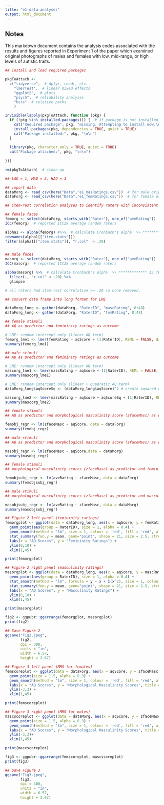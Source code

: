 ```yaml
---
title: "e1-data-analyses"
output: html_document
---
```


## Notes

This markdown document contains the analysis codes associated with the results and figures reported in Experiment 1 of the paper which examined original photographs of males and females with low, mid-range, or high levels of autistic traits. 


```r
## install and load required packages

pkgToAttach <- 
  c("tidyverse",  # dplyr, readr, etc.
    "lmerTest",  # linear mixed effects
    "ggplot2",  # plots
    "psych",  # reliability analyses
    "here"  # relative paths
    )

invisible(lapply(pkgToAttach, function (pkg) {
  if (!pkg %in% installed.packages()) {  # if package is not installed, install & attach it
    cat("Required package", pkg, "missing. Attempting to install now.\n\n")
    install.packages(pkg, dependencies = TRUE, quiet = TRUE)
    cat("Package installed:", pkg, "\n\n")
  }
  
  library(pkg, character.only = TRUE, quiet = TRUE)
  cat("Package attached:", pkg, "\n\n")
  
}))

rm(pkgToAttach)  # clean up
```

```r
## LAQ = 1, MAQ = 2, HAQ = 3

## import data
dataMorg <- read_csv(here("Data","e1_masRatings.csv"))  # for male original faces
dataForg <- read_csv(here("Data","e1_femRatings.csv"))  # for female original faces

```

```r
## item-rest correlation analyses to identify raters with inconsistent ratings using r < .20 as cut-off. 

## female faces
femorg <- select(dataForg, starts_with("Rater"), one_of("aveRating"))  # select rater scores and average ratings
ICC(femorg)  # reported ICC2k average random raters

alpha1 <- alpha(femorg) #%>%  # calculate Cronbach's alpha  >> ************* IS THIS USED??
rownames(alpha1[["item.stats"]])
filter(alpha1[["item.stats"]], "r.col"  > .20)


## male faces
masorg <- select(dataMorg, starts_with("Rater"), one_of("aveRating"))  # select rater scores and average ratings
ICC(masorg)  # reported ICC2k average random raters

alpha(masorg) %>%  # calculate Cronbach's alpha  >> ************* IS THIS USED??
  filter(., "r.col" < .20) %>% 
  glimpse

# all raters had item-rest correlation >= .20 so none removed.

```

```r
## convert data frame into long format for LME

dataMorg_long <- gather(dataMorg, "RaterID", "mascRating", 8:48)
dataForg_long <- gather(dataForg, "RaterID", "femRating", 8:48)

```

```r
## female stimuli
## AQ as predictor and femininity ratings as outcome

# LME: random intercept only (linear AQ term)
femorg_lme1 <- lmer(femRating ~ aqScore + (1|RaterID), REML = FALSE, data = dataForg_long)
summary(femorg_lme1) 

## male stimuli
## AQ as predictor and femininity ratings as outcome

# LME: random intercept only (linear AQ term)
mascorg_lme1 <- lmer(mascRating ~ aqScore + (1|RaterID), REML = FALSE, data = dataMorg_long)
summary(mascorg_lme1)

# LME: random intercept only (linear + quadratic AQ term)
dataMorg_long$aqScoreSq <- (dataMorg_long$aqScore)^2 # create squared AQ

mascorg_lme2 <- lmer(mascRating ~ aqScore + aqScoreSq + (1|RaterID), REML = FALSE, data = dataMorg_long)
summary(mascorg_lme2)

```

```r
## female stimuli
## AQ as predictor and morphological masculinity score (zfaceMasc) as outcome

femobj_regr <- lm(zfaceMasc ~ aqScore, data = dataForg)
summary(femobj_regr)

## male stimuli
## AQ as predictor and morphological masculinity score (zfaceMasc) as outcome

masobj_regr <- lm(zfaceMasc ~ aqScore,data = dataMorg)
summary(masobj_regr)

```

```r

## female stimuli
## morphological masculinity scores (zfaceMasc) as predictor and femininity ratings as outcome

femobjsubj_regr <- lm(aveRating ~ zfaceMasc, data = dataForg)
summary(femobjsubj_regr)

## male stimuli
## morphological masculinity scores (zfaceMasc) as predictor and masculinity ratings as outcome

masobjsubj_regr <- lm(aveRating ~ zfaceMasc, data = dataMorg)
summary(masobjsubj_regr)
```

```r

## Figure 2 left panel (femininity ratings)
femorgplot <- ggplot(data = dataForg_long, aes(x = aqScore, y = femRating)) + 
  geom_point(aes(group = RaterID), size = 1, alpha = 0.4) +
  geom_smooth(method = "lm", size = 1, colour = 'red', fill = 'red', alpha = 0.3) +
  stat_summary(fun.y = mean, geom="point", shape = 21, size = 2.5, stroke = 1.2, colour = 'black', fill = 'blue') + 
  labs(x = "AQ Scores", y = "Femininity Ratings") +
  ylim(0,10) +
  xlim(1,45)

print(femorgplot)

## Figure 2 right panel (masculinity ratings)
masorgplot <- ggplot(data = dataMorg_long, aes(x = aqScore, y = mascRating)) + 
  geom_point(aes(group = RaterID), size = 1, alpha = 0.4) +
  stat_smooth(method = "lm", formula = y ~ x + I(x^2), size = 1, colour = 'red', fill = 'red', alpha = 0.3) +
  stat_summary(fun.y = mean, geom="point", shape = 21, size = 2.5, stroke = 1.2, colour = 'black', fill = 'blue') + 
  labs(x = "AQ Scores", y = "Masculinity Ratings") +
  ylim(0,10) +
  xlim(1,45)

print(masorgplot)

fig2 <- ggpubr::ggarrange(femorgplot, masorgplot)
print(fig2)

## Save Figure 2
ggsave("Fig2.jpeg", 
       fig2, 
       dpi = 300,
       units = "in",
       width = 6.57,
       height = 3.67)

## Figure 3 left panel (MMS for females)
femscoreplot <- ggplot(data = dataForg, aes(x = aqScore, y = zfaceMasc)) +
  geom_point(size = 1.5, alpha = 0.3) +
  geom_smooth(method = "lm", size = 1, colour = 'red', fill = 'red', alpha = 0.3) +
  labs(x = "AQ Scores", y = "Morphological Masculinity Scores", title = "Females") +
  ylim(-3,3) +
  xlim(1,45)

print(femscoreplot)

## Figure 3 right panel (MMS for males)
mascscoreplot <- ggplot(data = dataMorg, aes(x = aqScore, y = zfaceMasc)) +
  geom_point(size = 1.5, alpha = 0.3) +
  geom_smooth(method = "lm", size = 1, colour = 'red', fill = 'red', alpha = 0.3) +
  labs(x = "AQ Scores", y = "Morphological Masculinity Scores", title = "Males") +
  ylim(-3,3)+
  xlim(1,45)

print(mascscoreplot)

fig3 <- ggpubr::ggarrange(femscoreplot, mascscoreplot)
print(fig3)

## Save Figure 3
ggsave("Fig3.jpeg", 
       fig3, 
       dpi = 300,
       units = "in",
       width = 6.57,
       height = 3.67)

```
